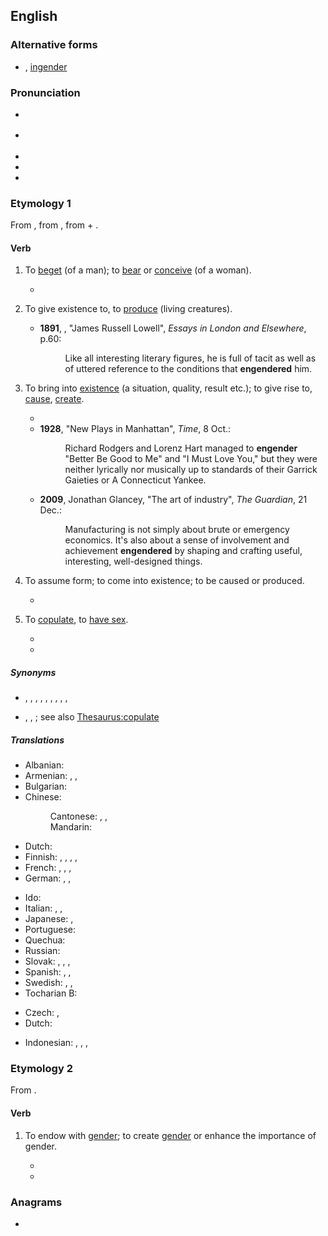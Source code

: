 ==English==
{{was wotd|2010|February|25}}

===Alternative forms===
* {{l|en|engendre}} {{defdate|14th–16th c.}}, [[ingender]] {{defdate|15th–17th c.}}

===Pronunciation===
* {{a|UK}} {{IPA|en|/ɪnˈdʒɛn.də/|/ɛnˈdʒɛn.də/}}
* {{a|US}} {{IPA|en|/ɛnˈdʒɛn.dɚ/|/ɪnˈdʒɛn.dɚ/}}
* {{rhymes|en|ɛndə(ɹ)}}
* {{audio|en|en-us-engender.ogg|Audio (US)}}
* {{audio|en|en-au-engender.ogg|Audio (AU)}}

===Etymology 1===
From {{etyl|frm|en}} {{m|frm|engendrer}}, from {{etyl|la|en}} {{m|la|ingenerāre}}, from {{m|la|in-}} + {{m|la|generāre||to generate}}.

====Verb====
{{en-verb}}

# {{lb|en|obsolete|transitive}} To [[beget]] (of a man); to [[bear]] or [[conceive]] (of a woman). {{defdate|14th–19th c.}}
#* {{RQ:Shakespeare Julius Caesar|V|iii|129|1|O Error ſoone conceyu’d, / Thou neuer com’ſt vnto a happy byrth, / But kil’ſt the Mother that '''engendred''' thee.}}
# {{lb|en|transitive}} To give existence to, to [[produce]] (living creatures). {{defdate|from 14th c.}}
#* '''1891''', {{w|Henry James}}, "James Russell Lowell", ''Essays in London and Elsewhere'', p.60:
#*: Like all interesting literary figures, he is full of tacit as well as of uttered reference to the conditions that '''engendered''' him{{nb...}}.
# {{lb|en|transitive}} To bring into [[existence]] (a situation, quality, result etc.); to give rise to, [[cause]], [[create]]. {{defdate|from 14th c.}}
#* {{RQ:Flr Mntgn Essays|II|Of Crueltie|243|pageurl=https://archive.org/stream/MontaigneImages/Montaigne#page/n254|passage=ME thinkes vertue is another manner of thing, and much more noble than the inclinations vnto goodneſſe, which in vs are '''ingendered'''.}}
#* '''1928''', "New Plays in Manhattan", ''Time'', 8 Oct.:
#*: Richard Rodgers and Lorenz Hart managed to '''engender''' "Better Be Good to Me" and "I Must Love You," but they were neither lyrically nor musically up to standards of their Garrick Gaieties or A Connecticut Yankee.
#* '''2009''', Jonathan Glancey, "The art of industry", ''The Guardian'', 21 Dec.:
#*: Manufacturing is not simply about brute or emergency economics. It's also about a sense of involvement and achievement '''engendered''' by shaping and crafting useful, interesting, well-designed things.
# {{lb|en|intransitive}} To assume form; to come into existence; to be caused or produced.
#* {{quote-book|en|year=a. 1700|author={{w|John Dryden}}, transl.|chapter={{w|Ovid}}’s {{w|Metamorphoses}}|title=Poems on Various Occasions; and Translations from Several Authors|location=London|publisher={{w|Jacob Tonson}}|year_published=1701|section=book I|page=147|passage=Thick Clouds are ſpread, and Storms '''engender''' there, / And Thunders Voice, which wretched Mortals fear, / And Winds that on their Wings, cold Winter bear.}}
# {{lb|en|obsolete|intransitive}} To [[copulate]], to [[have sex]]. {{defdate|15th–19th c.}}
#* {{quote-text|en|year=1651|author={{w|Thomas Hobbes}}|chapter=Of the Kingdome of Darknesse|title=[[w:Leviathan (Hobbes book)|Leviathan, Or The Matter Forme, & Power of a Common-Wealth Ecclesiasticall and Civill]]|location=London|publisher={{w|Andrew Crooke}}|page=343|pageurl=https://books.google.com/books?id=3VddAAAAcAAJ&pg=PA345|passage=But that the bodies of the Reprobate, who make the Kingdome of Satan, ſhall alſo be glorious, or ſpirituall bodies, or that they ſhall bee as the Angels of God, neither eating, nor, drinking, nor '''engendering'''{{nb...}}, there is no place of Scripture to prove it{{nb...}}}}
#* {{RQ:Milton Paradise Lost|book=II|lines=790–800|passage=I fled, but he purſu’d (though more, it ſeems, / Inflam’d with luſt then rage) and ſwifter far, / Me overtook his mother all diſmaid, / And in embraces forcible and foule / '''Ingendring''' with me, of that rape begot / Theſe yelling Monſters that with ceaſleſs cry / Surround me, as thou ſawſt{{nb...}}}}

=====Synonyms=====
* {{sense|to bring into existence}} {{l|en|beget}}, {{l|en|conjure}}, {{l|en|create}}, {{l|en|produce}}, {{l|en|make}}, {{l|en|craft}}, {{l|en|manufacture}}, {{l|en|invent}}, {{l|en|assemble}}, {{l|en|generate}}
* {{sense|to copulate}} {{l|en|do it}}, {{l|en|get it on}}, {{l|en|have sex}}; see also [[Thesaurus:copulate]]

=====Translations=====
{{trans-top|to bring into existence, cause}}
* Albanian: {{t+|sq|krijoj}}
* Armenian: {{t+|hy|հարուցել}}, {{t+|hy|առաջացնել}}, {{t+|hy|ծնել}}
* Bulgarian: {{t+|bg|пораждам|sc=Cyrl}}
* Chinese:
*: Cantonese: {{t|yue|引起|tr=jan5 hei2}}, {{t|yue|產生|tr=caan2 sang1}}, {{t|yue|zou6 sing4|alt=造成}}
*: Mandarin: {{t+|cmn|引起}}
* Dutch: {{t+|nl|voortbrengen}}
* Finnish: {{t+|fi|synnyttää}}, {{t+|fi|luoda}}, {{t+|fi|aiheuttaa}}, {{t+|fi|saada aikaan}}, {{t+|fi|tuottaa}}
* French: {{t+|fr|engendrer}}, {{t+|fr|concevoir}}, {{t|fr|donner le jour à}}, {{t+|fr|donner naissance à}}
* German: {{t+|de|erzeugen}}, {{t+|de|hervorrufen}}, {{t|de|herbeiführen}}
{{trans-mid}}
* Ido: {{t+|io|produktar}}
* Italian: {{t+|it|generare}}, {{t+|it|originare}}, {{t+|it|concepire}}
* Japanese: {{t+|ja|引き起こす|tr=hikiokosu}}, {{t+|ja|発生|alt=発生させる|tr=hassei saseru}}
* Portuguese: {{t+|pt|engendrar}}
* Quechua: {{t|qu|churiyay}}
* Russian: {{t+|ru|порожда́ть}}
* Slovak: {{t|sk|vyvolať}}, {{t|sk|vyvolávať}}, {{t|sk|plodiť}}, {{t|sk|splodiť}}
* Spanish: {{t+|es|engendrar}}, {{t|es|dar a luz}}, {{t+|es|concebir}}
* Swedish: {{t+|sv|framkalla}}, {{t+|sv|skapa}}, {{t+|sv|alstra}}
* Tocharian B: {{q|causative voice}} {{t|txb|täm-}}
{{trans-bottom}}

{{checktrans-top}}
* Czech: {{t+check|cs|plodit}}, {{t-check|cs|zplodit}}
* Dutch: {{t+check|nl|voortbrengen}}
{{trans-mid}}
* Indonesian: {{t+check|id|sebab|alt=menyebabkan}}, {{t+check|id|akibat|alt=mengakibatkan}}, {{t+check|id|timbul|alt=menimbulkan}}, {{t+check|id|bawa|alt=membawa}}
{{trans-bottom}}

===Etymology 2===
From {{prefix|en|en|gender}}.

====Verb====
{{en-verb}}

# {{lb|en|critical theory}} To endow with [[gender]]; to create [[gender]] or enhance the importance of gender. {{defdate|from 20th c.}}
#* {{quote-text|en|year=1992|author=Anne Cranny-Francis|title=Engendered Fictions|page=2|passage=As such they are an important way of understanding both how texts are '''engendered''' (how they articulate particular sex or gender role) and how they '''engender''' their consumers.}}
#* {{quote-text|en|year=1996|author=Steven C Ward|title=Reconfiguring Truth|page=xviii|passage=I focus on [...] the efforts of feminist critics of science to examine the '''engendered''' origins and implications of scientific rationality and modern epistemology.}}

===Anagrams===
* {{anagrams|en|a=deeegnnr|engendre|regenned}}